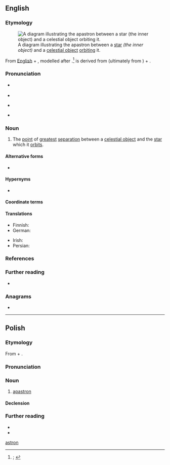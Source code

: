 {{also|Apastron}}
==English==
{{was wotd|2021|May|15}}

===Etymology===
[[File:Apastron (PSF).png|thumb|A diagram illustrating the apastron between a [[star#Noun|star]] ''(the inner object)'' and a [[celestial object]] [[orbit#Verb|orbiting]] it.]]

{{root|en|ine-pro|*h₂eHs-}}
From [[w:English language|English]] {{m|en|apo-|pos={{glossary|prefix}} meaning ‘away from, separate’}} + {{der|en|grc|ᾰ̓́στρον|t=fixed star}}, modelled after {{m|en|aphelion}}.<ref>{{R:OED Online|pos=n|id=249028|date=December 2012|nodot=1}}; {{R:Lexico|pos=n}}</ref> {{m|grc||Ἄ̆στρον}} is derived from {{m|grc|ᾰ̓στήρ|t=celestial body (including a star, planet, meteor, etc.)}} (ultimately from {{der|en|ine-pro|*h₂eHs-|t=to burn; to glow}}) + {{m|grc|-ον|pos={{glossary|suffix}} forming {{glossary|nominative}}, {{glossary|accusative}} and {{glossary|vocative}} {{glossary|singular}} {{glossary|noun}}s}}.

===Pronunciation===
* {{a|RP}} {{IPA|en|/æˈpæstɹ(ə)n/}}
* {{audio|en|LL-Q1860 (eng)-I learned some phrases-apastron.wav|Audio (Southern England)}}
* {{a|GA}} {{IPA|en|/æˈpæstɹən/|[ə-]}}
* {{hyphenation|en|ap|as|tron}}

===Noun===
{{en-noun|+|apastra}}

# {{lb|en|astronomy}} The [[point#Noun|point]] of [[great#Adjective|greatest]] [[separation]] between a [[celestial object]] and the [[star#Noun|star]] which it [[orbit#Verb|orbits]].
#: {{antonyms|en|periastron}}

====Alternative forms====
* {{l|en|apoastron}}

====Hypernyms====
* {{l|en|apoapsis}}

====Coordinate terms====
{{col3|en
|aphelion
|apoareion
|apocynthion
|apogalacticon
|apogee
|apohermion
|apojove
|[[apokrone]], [[apokron]]
|apolune
|aponigricon
|aposaturnium
|aposelene
}}

====Translations====
{{trans-top|point of greatest separation between a celestial object and the star which it orbits}}
* Finnish: {{t|fi|apastroni}}
* German: {{t+|de|Apastron}}
{{trans-mid}}
* Irish: {{t|ga|apastrón|m}}
* Persian: {{t|fa|اپاستار|tr=apāstār}}
{{trans-bottom}}

===References===
<references/>

===Further reading===
* {{pedia|apsis}}

===Anagrams===
* {{anagrams|en|a=aanoprst|Pastrano}}

[[Category:English words prefixed with apo-|astron]]

----
{{also|}}
==Polish==
{{wp|lang=pl}}

===Etymology===
From {{der|pl|grc|ἀπό-}} + {{der|pl|grc|ᾰ̓́στρον}}.

===Pronunciation===
{{pl-p}}

===Noun===
{{pl-noun|m-in}}

# {{lb|pl|astronomy}} [[apastron]]
#: {{ant|pl|periastron|peryastron}}

====Declension====
{{pl-decl-noun-m-in}}

===Further reading===
* {{R:pl:WSJP}}
* {{R:PWN}}